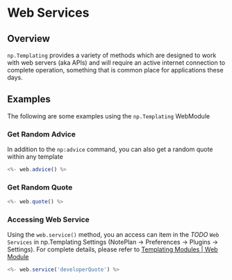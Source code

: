 
# Web Services

## Overview
`np.Templating` provides a variety of methods which are designed to work with web servers (aka APIs) and will require an active internet connection to complete operation, something that is common place for applications these days.

## Examples
The following are some examples using the `np.Templating` WebModule

### Get Random Advice
In addition to the `np:advice` command, you can also get a random quote within any template

```javascript
<%- web.advice() %>
```

### Get Random Quote

```javascript
<%- web.quote() %>
```

### Accessing Web Service
Using the `web.service()` method, you an access can item in the _TODO_ `Web Services` in np.Templating Settings (NotePlan -> Preferences -> Plugins -> Settings). For complete details, please refer to [Templating Modules | Web Module](/docs/templating-modules/web-module)

```javascript
<%- web.service('developerQuote') %>
```
